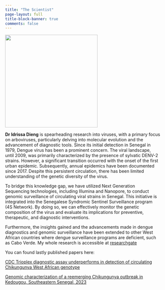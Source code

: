```yaml
---
title: "The Scientist"
page-layout: full
title-block-banner: true
comments: false
---
```

![](files/avatar.jpg){.rounded-circle width=300px height="300px"}

**Dr Idrissa Dieng** is spearheading research into viruses, with a primary focus on arboviruses, particularly delving into molecular evolution and the advancement of diagnostic tools. Since its initial detection in Senegal in 1979, Dengue virus has been a prominent concern. The viral landscape, until 2009, was primarily characterized by the presence of sylvatic DENV-2 strains. However, a significant transition occurred with the onset of the first urban epidemic. Subsequently, annual epidemics have been documented since 2017. Despite this persistent circulation, there has been limited understanding of the genetic diversity of the virus.

To bridge this knowledge gap, we have utilized Next Generation Sequencing technologies, including Illumina and Nanopore, to conduct genomic surveillance of circulating viral strains in Senegal. This initiative is integrated into the Senegalese Syndromic Sentinel Surveillance program (4S Network). By doing so, we can effectively monitor the genetic composition of the virus and evaluate its implications for preventive, therapeutic, and diagnostic interventions.

Furthermore, the insights gained and the advancements made in dengue diagnostics and genomic surveillance have been extended to other West African countries where dengue surveillance programs are deficient, such as Cabo Verde. My whole research is accessible at [researchgate](https://www.researchgate.net/profile/Idrissa-Dieng-2)

You can found lastly published papers here:

[CDC Trioplex diagnostic assay underperforms in detection of circulating Chikungunya West African genotype](https://journals.asm.org/doi/epub/10.1128/jcm.00405-24)

[Genomic characterization of a reemerging Chikungunya outbreak in Kedougou, Southeastern Senegal, 2023](https://www.tandfonline.com/doi/10.1080/22221751.2024.2373308)

